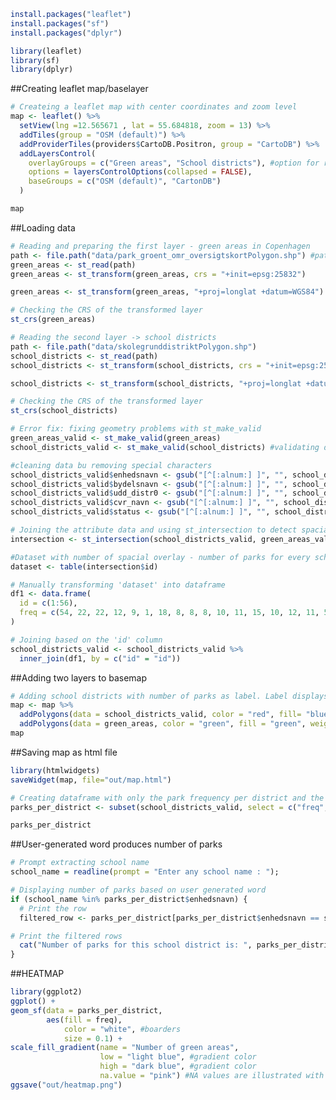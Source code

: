 ```r
install.packages("leaflet")
install.packages("sf")
install.packages("dplyr")

library(leaflet)
library(sf)
library(dplyr)
```


##Creating leaflet map/baselayer
```r
# Createing a leaflet map with center coordinates and zoom level 
map <- leaflet() %>%
  setView(lng =12.565671 , lat = 55.684818, zoom = 13) %>%
  addTiles(group = "OSM (default)") %>%
  addProviderTiles(providers$CartoDB.Positron, group = "CartoDB") %>%
  addLayersControl(
    overlayGroups = c("Green areas", "School districts"), #option for removing and adding layers
    options = layersControlOptions(collapsed = FALSE), 
    baseGroups = c("OSM (default)", "CartonDB")
  )

map
```

##Loading data
```r
# Reading and preparing the first layer - green areas in Copenhagen 
path <- file.path("data/park_groent_omr_oversigtskortPolygon.shp") #path to file
green_areas <- st_read(path)
green_areas <- st_transform(green_areas, crs = "+init=epsg:25832")

green_areas <- st_transform(green_areas, "+proj=longlat +datum=WGS84") #transforming the layer to the WGS84 datum and a long-lat projection

# Checking the CRS of the transformed layer
st_crs(green_areas)
```




```r
# Reading the second layer -> school districts 
path <- file.path("data/skolegrunddistriktPolygon.shp")
school_districts <- st_read(path)
school_districts <- st_transform(school_districts, crs = "+init=epsg:25832")

school_districts <- st_transform(school_districts, "+proj=longlat +datum=WGS84") #transforming the layer to the WGS84 datum and a long-lat projection

# Checking the CRS of the transformed layer
st_crs(school_districts)
```
```r
# Error fix: fixing geometry problems with st_make_valid
green_areas_valid <- st_make_valid(green_areas)
school_districts_valid <- st_make_valid(school_districts) #validating data

#cleaning data bu removing special characters 
school_districts_valid$enhedsnavn <- gsub("[^[:alnum:] ]", "", school_districts_valid$enhedsnavn)
school_districts_valid$bydelsnavn <- gsub("[^[:alnum:] ]", "", school_districts_valid$bydelsnavn)
school_districts_valid$udd_distr0 <- gsub("[^[:alnum:] ]", "", school_districts_valid$udd_distr0)
school_districts_valid$cvr_navn <- gsub("[^[:alnum:] ]", "", school_districts_valid$cvr_navn)
school_districts_valid$status <- gsub("[^[:alnum:] ]", "", school_districts_valid$status)

# Joining the attribute data and using st_intersection to detect spacial overlay
intersection <- st_intersection(school_districts_valid, green_areas_valid)

#Dataset with number of spacial overlay - number of parks for every school district
dataset <- table(intersection$id)
```

```r
# Manually transforming 'dataset' into dataframe
df1 <- data.frame(
  id = c(1:56),
  freq = c(54, 22, 22, 12, 9, 1, 18, 8, 8, 8, 10, 11, 15, 10, 12, 11, 56, 17, NA,  9, 33, 7, 41, 11, 17, 46, 9, 33, 17, 45, 60, 24, 12, 3, 8, 28, 4, 4, 36, 5, 17, 35, 2, 22, 56, 1, 20, 17, 27, 29, 18, 35, 5, 37, 7, 70)
)
```

```r
# Joining based on the 'id' column
school_districts_valid <- school_districts_valid %>%
  inner_join(df1, by = c("id" = "id"))
```

##Adding two layers to basemap
```r
# Adding school districts with number of parks as label. Label displays when mouse hovers over district
map <- map %>%
  addPolygons(data = school_districts_valid, color = "red", fill= "blue", weight = 2, label=school_districts_valid$freq, group = "School districts") %>%
  addPolygons(data = green_areas, color = "green", fill = "green", weight = 2, group = "Green areas") 
map
```
##Saving map as html file
```r
library(htmlwidgets)
saveWidget(map, file="out/map.html")
```

```r
# Creating dataframe with only the park frequency per district and the name of the school district
parks_per_district <- subset(school_districts_valid, select = c("freq", "enhedsnavn"))

parks_per_district
```
##User-generated word produces number of parks 
```r
# Prompt extracting school name 
school_name = readline(prompt = "Enter any school name : ");

# Displaying number of parks based on user generated word
if (school_name %in% parks_per_district$enhedsnavn) {
  # Print the row
  filtered_row <- parks_per_district[parks_per_district$enhedsnavn == school_name, ]

# Print the filtered rows
  cat("Number of parks for this school district is: ", parks_per_district[parks_per_district$enhedsnavn == school_name, ]$freq) # Prints the number from freq column that matches the row with the same value as the user-generated word
}
```

##HEATMAP

```r
library(ggplot2)
ggplot() +
geom_sf(data = parks_per_district,
        aes(fill = freq),
            color = "white", #boarders
            size = 0.1) +
scale_fill_gradient(name = "Number of green areas", 
                    low = "light blue", #gradient color
                    high = "dark blue", #gradient color
                    na.value = "pink") #NA values are illustrated with pink 
ggsave("out/heatmap.png")
```

